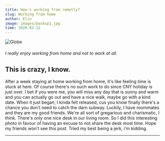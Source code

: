 ```yaml
---
title: How's working from remotly?
slug: Working from home
author: Elio
image: images/backup1.jpg
time: 2020.02.12
---
```


![Globe](images/backup1.jpg)

###### I really enjoy working from home and not to work at all.

## This is crazy, I know.

After a week staying at home working from home, it's like feeling time is stuck at here. Of course there's no such work to do since CNY holiday is just over.
I bet if you were me, you will miss any day that is sunny and warm and you can actually go out and have a nice walk, maybe go with a kind date. When it just began, I kinda felt released, cus you know finally there's a chance you don't need to catch the darn subway.
Luckily, I have roommates and they are my good friends. We're all sort of gregarious and charismatic, I think. There's only one nice desk in our living room. So I did this interesting photo in favour of having an excuse to not share the desk most time. Hope my friends won't see this post.
Tried my best being a jerk, i'm kidding.

---
